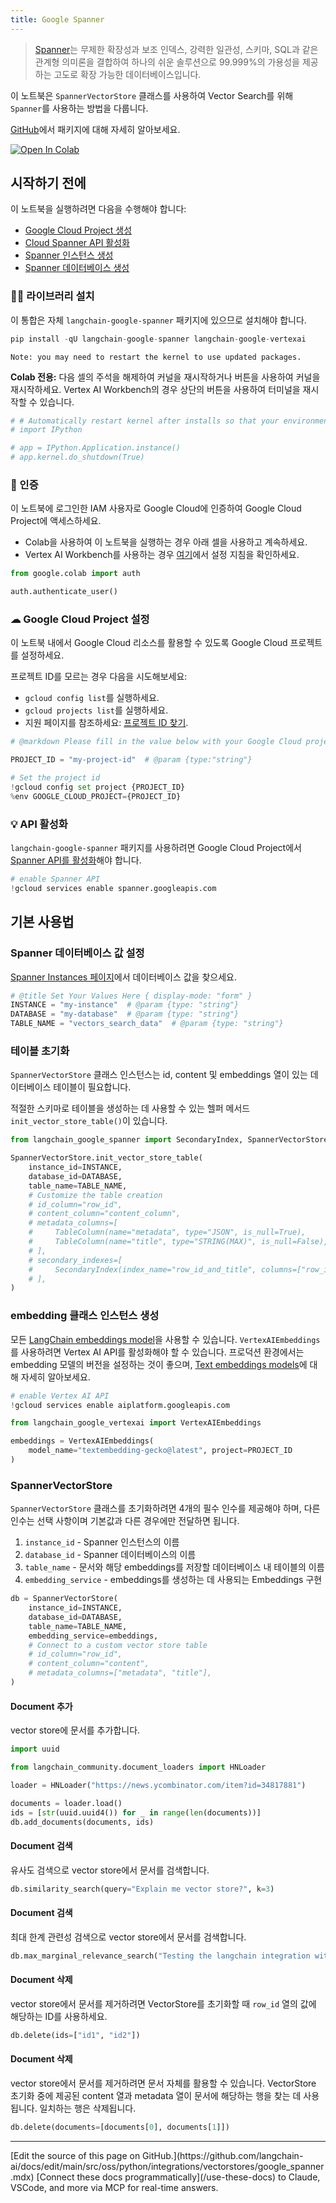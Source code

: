 ```yaml
---
title: Google Spanner
---
```


> [Spanner](https://cloud.google.com/spanner)는 무제한 확장성과 보조 인덱스, 강력한 일관성, 스키마, SQL과 같은 관계형 의미론을 결합하여 하나의 쉬운 솔루션으로 99.999%의 가용성을 제공하는 고도로 확장 가능한 데이터베이스입니다.

이 노트북은 `SpannerVectorStore` 클래스를 사용하여 Vector Search를 위해 `Spanner`를 사용하는 방법을 다룹니다.

[GitHub](https://github.com/googleapis/langchain-google-spanner-python/)에서 패키지에 대해 자세히 알아보세요.

[![Open In Colab](https://colab.research.google.com/assets/colab-badge.svg)](https://colab.research.google.com/github/googleapis/langchain-google-spanner-python/blob/main/docs/vector_store.ipynb)

## 시작하기 전에

이 노트북을 실행하려면 다음을 수행해야 합니다:

* [Google Cloud Project 생성](https://developers.google.com/workspace/guides/create-project)
* [Cloud Spanner API 활성화](https://console.cloud.google.com/flows/enableapi?apiid=spanner.googleapis.com)
* [Spanner 인스턴스 생성](https://cloud.google.com/spanner/docs/create-manage-instances)
* [Spanner 데이터베이스 생성](https://cloud.google.com/spanner/docs/create-manage-databases)

### 🦜🔗 라이브러리 설치

이 통합은 자체 `langchain-google-spanner` 패키지에 있으므로 설치해야 합니다.

```python
pip install -qU langchain-google-spanner langchain-google-vertexai
```

```output
Note: you may need to restart the kernel to use updated packages.
```

**Colab 전용:** 다음 셀의 주석을 해제하여 커널을 재시작하거나 버튼을 사용하여 커널을 재시작하세요. Vertex AI Workbench의 경우 상단의 버튼을 사용하여 터미널을 재시작할 수 있습니다.

```python
# # Automatically restart kernel after installs so that your environment can access the new packages
# import IPython

# app = IPython.Application.instance()
# app.kernel.do_shutdown(True)
```

### 🔐 인증

이 노트북에 로그인한 IAM 사용자로 Google Cloud에 인증하여 Google Cloud Project에 액세스하세요.

* Colab을 사용하여 이 노트북을 실행하는 경우 아래 셀을 사용하고 계속하세요.
* Vertex AI Workbench를 사용하는 경우 [여기](https://github.com/GoogleCloudPlatform/generative-ai/tree/main/setup-env)에서 설정 지침을 확인하세요.

```python
from google.colab import auth

auth.authenticate_user()
```

### ☁ Google Cloud Project 설정

이 노트북 내에서 Google Cloud 리소스를 활용할 수 있도록 Google Cloud 프로젝트를 설정하세요.

프로젝트 ID를 모르는 경우 다음을 시도해보세요:

* `gcloud config list`를 실행하세요.
* `gcloud projects list`를 실행하세요.
* 지원 페이지를 참조하세요: [프로젝트 ID 찾기](https://support.google.com/googleapi/answer/7014113).

```python
# @markdown Please fill in the value below with your Google Cloud project ID and then run the cell.

PROJECT_ID = "my-project-id"  # @param {type:"string"}

# Set the project id
!gcloud config set project {PROJECT_ID}
%env GOOGLE_CLOUD_PROJECT={PROJECT_ID}
```

### 💡 API 활성화

`langchain-google-spanner` 패키지를 사용하려면 Google Cloud Project에서 [Spanner API를 활성화](https://console.cloud.google.com/flows/enableapi?apiid=spanner.googleapis.com)해야 합니다.

```python
# enable Spanner API
!gcloud services enable spanner.googleapis.com
```

## 기본 사용법

### Spanner 데이터베이스 값 설정

[Spanner Instances 페이지](https://console.cloud.google.com/spanner?_ga=2.223735448.2062268965.1707700487-2088871159.1707257687)에서 데이터베이스 값을 찾으세요.

```python
# @title Set Your Values Here { display-mode: "form" }
INSTANCE = "my-instance"  # @param {type: "string"}
DATABASE = "my-database"  # @param {type: "string"}
TABLE_NAME = "vectors_search_data"  # @param {type: "string"}
```

### 테이블 초기화

`SpannerVectorStore` 클래스 인스턴스는 id, content 및 embeddings 열이 있는 데이터베이스 테이블이 필요합니다.

적절한 스키마로 테이블을 생성하는 데 사용할 수 있는 헬퍼 메서드 `init_vector_store_table()`이 있습니다.

```python
from langchain_google_spanner import SecondaryIndex, SpannerVectorStore, TableColumn

SpannerVectorStore.init_vector_store_table(
    instance_id=INSTANCE,
    database_id=DATABASE,
    table_name=TABLE_NAME,
    # Customize the table creation
    # id_column="row_id",
    # content_column="content_column",
    # metadata_columns=[
    #     TableColumn(name="metadata", type="JSON", is_null=True),
    #     TableColumn(name="title", type="STRING(MAX)", is_null=False),
    # ],
    # secondary_indexes=[
    #     SecondaryIndex(index_name="row_id_and_title", columns=["row_id", "title"])
    # ],
)
```

### embedding 클래스 인스턴스 생성

모든 [LangChain embeddings model](/oss/python/integrations/text_embedding/)을 사용할 수 있습니다.
`VertexAIEmbeddings`를 사용하려면 Vertex AI API를 활성화해야 할 수 있습니다. 프로덕션 환경에서는 embedding 모델의 버전을 설정하는 것이 좋으며, [Text embeddings models](https://cloud.google.com/vertex-ai/docs/generative-ai/model-reference/text-embeddings)에 대해 자세히 알아보세요.

```python
# enable Vertex AI API
!gcloud services enable aiplatform.googleapis.com
```

```python
from langchain_google_vertexai import VertexAIEmbeddings

embeddings = VertexAIEmbeddings(
    model_name="textembedding-gecko@latest", project=PROJECT_ID
)
```

### SpannerVectorStore

`SpannerVectorStore` 클래스를 초기화하려면 4개의 필수 인수를 제공해야 하며, 다른 인수는 선택 사항이며 기본값과 다른 경우에만 전달하면 됩니다.

1. `instance_id` - Spanner 인스턴스의 이름
1. `database_id` - Spanner 데이터베이스의 이름
1. `table_name` - 문서와 해당 embeddings를 저장할 데이터베이스 내 테이블의 이름
1. `embedding_service` - embeddings를 생성하는 데 사용되는 Embeddings 구현

```python
db = SpannerVectorStore(
    instance_id=INSTANCE,
    database_id=DATABASE,
    table_name=TABLE_NAME,
    embedding_service=embeddings,
    # Connect to a custom vector store table
    # id_column="row_id",
    # content_column="content",
    # metadata_columns=["metadata", "title"],
)
```

#### Document 추가

vector store에 문서를 추가합니다.

```python
import uuid

from langchain_community.document_loaders import HNLoader

loader = HNLoader("https://news.ycombinator.com/item?id=34817881")

documents = loader.load()
ids = [str(uuid.uuid4()) for _ in range(len(documents))]
db.add_documents(documents, ids)
```

#### Document 검색

유사도 검색으로 vector store에서 문서를 검색합니다.

```python
db.similarity_search(query="Explain me vector store?", k=3)
```

#### Document 검색

최대 한계 관련성 검색으로 vector store에서 문서를 검색합니다.

```python
db.max_marginal_relevance_search("Testing the langchain integration with spanner", k=3)
```

#### Document 삭제

vector store에서 문서를 제거하려면 VectorStore를 초기화할 때 `row_id` 열의 값에 해당하는 ID를 사용하세요.

```python
db.delete(ids=["id1", "id2"])
```

#### Document 삭제

vector store에서 문서를 제거하려면 문서 자체를 활용할 수 있습니다. VectorStore 초기화 중에 제공된 content 열과 metadata 열이 문서에 해당하는 행을 찾는 데 사용됩니다. 일치하는 행은 삭제됩니다.

```python
db.delete(documents=[documents[0], documents[1]])
```

---

<Callout icon="pen-to-square" iconType="regular">
    [Edit the source of this page on GitHub.](https://github.com/langchain-ai/docs/edit/main/src/oss/python/integrations/vectorstores/google_spanner.mdx)
</Callout>
<Tip icon="terminal" iconType="regular">
    [Connect these docs programmatically](/use-these-docs) to Claude, VSCode, and more via MCP for    real-time answers.
</Tip>
